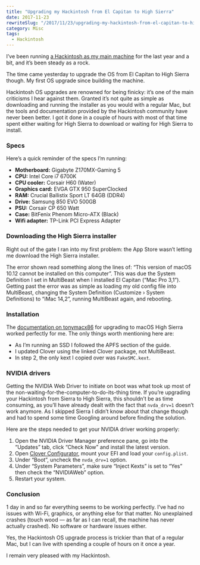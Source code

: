 ```yaml
---
title: "Upgrading my Hackintosh from El Capitan to High Sierra"
date: 2017-11-23
rewriteSlug: "/2017/11/23/upgrading-my-hackintosh-from-el-capitan-to-high-sierra"
category: Misc
tags:
  - Hackintosh
---
```


I’ve been running [a Hackintosh as my main machine](https://elliotekj.com/2017/01/18/my-hackintosh-6-months-in-specs-thoughts-and-useful-links/) for the last year and a bit, and it’s been steady as a rock.

The time came yesterday to upgrade the OS from El Capitan to High Sierra though. My first OS upgrade since building the machine.

Hackintosh OS upgrades are renowned for being finicky: it’s one of the main criticisms I hear against them. Granted it’s not quite as simple as downloading and running the installer as you would with a regular Mac, but the tools and documentation provided by the Hackintosh community have never been better. I got it done in a couple of hours with most of that time spent either waiting for High Sierra to download or waiting for High Sierra to install.

### Specs

Here’s a quick reminder of the specs I’m running:

- **Motherboard:** Gigabyte Z170MX-Gaming 5
- **CPU:** Intel Core i7 6700K
- **CPU cooler:** Corsair H60 (Water)
- **Graphics card:** EVGA GTX 950 SuperClocked
- **RAM:** Crucial Ballistix Sport LT 64GB (DDR4)
- **Drive:** Samsung 850 EVO 500GB
- **PSU:** Corsair CP 650 Watt
- **Case:** BitFenix Phenom Micro-ATX (Black)
- **Wifi adapter:** TP-Link PCI Express Adapter

### Downloading the High Sierra installer

Right out of the gate I ran into my first problem: the App Store wasn’t letting me download the High Sierra installer.

The error shown read something along the lines of: “This version of macOS 10.12 cannot be installed on this computer”. This was due the System Definition I set in MultiBeast when I installed El Capitan (“Mac Pro 3,1”). Getting past the error was as simple as loading my old config file into MultiBeast, changing the System Definition (Customize › System Definitions) to “iMac 14,2”, running MultiBeast again, and rebooting.

### Installation

The [documentation on tonymacx86](https://www.tonymacx86.com/threads/update-directly-to-macos-high-sierra.232707/) for upgrading to macOS High Sierra worked perfectly for me. The only things worth mentioning here are:

- As I’m running an SSD I followed the APFS section of the guide.
- I updated Clover using the linked Clover package, not MultiBeast.
- In step 2, the only kext I copied over was `FakeSMC.kext`.

### NVIDIA drivers

Getting the NVIDIA Web Driver to initiate on boot was what took up most of the non-waiting-for-the-computer-to-do-its-thing time. If you’re upgrading your Hackintosh from Sierra to High Sierra, this shouldn’t be as time consuming, as you’ll have already dealt with the fact that `nvda_drv=1` doesn’t work anymore. As I skipped Sierra I didn’t know about that change though and had to spend some time Googling around before finding the solution.

Here are the steps needed to get your NVIDIA driver working properly:

1. Open the NVIDIA Driver Manager preference pane, go into the “Updates” tab, click “Check Now” and install the latest version.
2. Open [Clover Configurator](http://mackie100projects.altervista.org/download-clover-configurator/), mount your EFI and load your `config.plist`.
3. Under “Boot”, uncheck the `nvda_drv=1` option.
4. Under “System Parameters”, make sure “Inject Kexts” is set to “Yes” then check the “NVIDIAWeb” option.
5. Restart your system.

### Conclusion

1 day in and so far everything seems to be working perfectly. I’ve had no issues with Wi-Fi, graphics, or anything else for that matter. No unexplained crashes (touch wood — as far as I can recall, the machine has never actually crashed). No software or hardware issues either.

Yes, the Hackintosh OS upgrade process is trickier than that of a regular Mac, but I can live with spending a couple of hours on it once a year.

I remain very pleased with my Hackintosh.
  